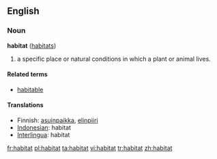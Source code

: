==English==
=== Noun ===
'''habitat''' ([[habitats]])

#a specific place or natural conditions in which a plant or animal lives.

==== Related terms ====
*[[habitable]]

==== Translations ====
*Finnish: [[asuinpaikka]], [[elinpiiri]]
*[[Indonesian]]: habitat
*[[Interlingua]]: habitat

[[fr:habitat]]
[[pl:habitat]]
[[ta:habitat]]
[[vi:habitat]]
[[tr:habitat]]
[[zh:habitat]]
